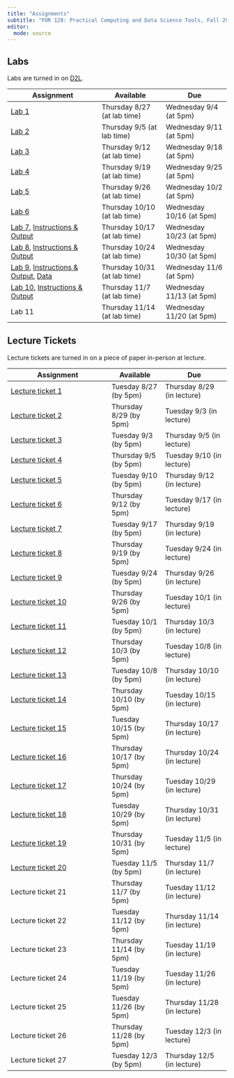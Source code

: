 ```yaml
---
title: "Assignments"
subtitle: "FOR 128: Practical Computing and Data Science Tools, Fall 2024"
editor: 
  mode: source
---
```


## Labs

Labs are turned in on [D2L](https://d2l.msu.edu).

| Assignment               | Available                   | Due                     |
|------------------------------|---------------------|---------------------|
| [Lab 1](labs/lab_01.qmd) | Thursday 8/27 (at lab time) | Wednesday 9/4 (at 5pm)  |
| [Lab 2](labs/lab_02.qmd) | Thursday 9/5 (at lab time)  | Wednesday 9/11 (at 5pm) |
| [Lab 3](labs/lab_03.qmd) | Thursday 9/12 (at lab time)  | Wednesday 9/18 (at 5pm) |
| [Lab 4](labs/lab_04.qmd) | Thursday 9/19 (at lab time)  | Wednesday 9/25 (at 5pm) |
| [Lab 5](labs/lab_05.qmd) | Thursday 9/26 (at lab time)  | Wednesday 10/2 (at 5pm) |
| [Lab 6](labs/lab_06.qmd) | Thursday 10/10 (at lab time)  | Wednesday 10/16 (at 5pm) |
| [Lab 7](labs/lab_07.qmd), [Instructions & Output](labs/lab_07_web.qmd) | Thursday 10/17 (at lab time)  | Wednesday 10/23 (at 5pm) |
| [Lab 8](labs/lab_08.qmd), [Instructions & Output](labs/lab_08_web.qmd) | Thursday 10/24 (at lab time) | Wednesday 10/30 (at 5pm) |
| [Lab 9](labs/lab_09.qmd), [Instructions & Output](labs/lab_09_web.qmd), [Data](labs/data_lab9.zip)  | Thursday 10/31 (at lab time)  | Wednesday 11/6 (at 5pm) |
| [Lab 10](labs/lab_10.qmd), [Instructions & Output](labs/lab_10_web.qmd) | Thursday 11/7 (at lab time)  | Wednesday 11/13 (at 5pm) |
| Lab 11                    | Thursday 11/14 (at lab time)  | Wednesday 11/20 (at 5pm) |



## Lecture Tickets

Lecture tickets are turned in on a piece of paper in-person at lecture.

| Assignment                                | Available             | Due                        |
|-------------------------------------------|-----------------------|----------------------------|
| [Lecture ticket 1](tickets/ticket_01.qmd) | Tuesday 8/27 (by 5pm) | Thursday 8/29 (in lecture) |
| [Lecture ticket 2](tickets/ticket_02.qmd) | Thursday 8/29 (by 5pm)| Tuesday 9/3 (in lecture)   |
| [Lecture ticket 3](tickets/ticket_03.qmd) | Tuesday  9/3 (by 5pm) | Thursday 9/5 (in lecture)  |
| [Lecture ticket 4](tickets/ticket_04.qmd) | Thursday  9/5 (by 5pm)| Tuesday 9/10 (in lecture)  |
| [Lecture ticket 5](tickets/ticket_05.qmd) | Tuesday  9/10 (by 5pm) | Thursday 9/12 (in lecture)  |
| [Lecture ticket 6](tickets/ticket_06.qmd) | Thursday  9/12 (by 5pm) | Tuesday 9/17 (in lecture)  |
| [Lecture ticket 7](tickets/ticket_07.qmd) | Tuesday  9/17 (by 5pm) | Thursday 9/19 (in lecture)  |
| [Lecture ticket 8](tickets/ticket_08.qmd) | Thursday  9/19 (by 5pm) | Tuesday 9/24 (in lecture)  |
| [Lecture ticket 9](tickets/ticket_09.qmd) | Tuesday  9/24 (by 5pm) | Thursday 9/26 (in lecture)  |
| [Lecture ticket 10](tickets/ticket_10.qmd) | Thursday  9/26 (by 5pm) | Tuesday 10/1 (in lecture)  |
| [Lecture ticket 11](tickets/ticket_11.qmd) | Tuesday  10/1 (by 5pm) | Thursday 10/3 (in lecture)  |
| [Lecture ticket 12](tickets/ticket_12.qmd) | Thursday  10/3 (by 5pm) | Tuesday 10/8 (in lecture)  |
| [Lecture ticket 13](tickets/ticket_13.qmd) | Tuesday  10/8 (by 5pm) | Thursday 10/10 (in lecture)  |
| [Lecture ticket 14](tickets/ticket_14.qmd) | Thursday  10/10 (by 5pm) | Tuesday 10/15 (in lecture)  |
| [Lecture ticket 15](tickets/ticket_15.qmd) | Tuesday  10/15 (by 5pm) | Thursday 10/17 (in lecture)  |
| [Lecture ticket 16](tickets/ticket_16.qmd) | Thursday  10/17 (by 5pm) | Thursday 10/24 (in lecture)  |
| [Lecture ticket 17](tickets/ticket_17.qmd) | Thursday  10/24 (by 5pm) | Tuesday 10/29 (in lecture)  |
| [Lecture ticket 18](tickets/ticket_18.qmd) | Tuesday  10/29 (by 5pm) | Thursday 10/31 (in lecture)  |
| [Lecture ticket 19](tickets/ticket_19.qmd) | Thursday  10/31 (by 5pm) | Tuesday 11/5 (in lecture)  |
| [Lecture ticket 20](tickets/ticket_20.qmd) | Tuesday  11/5 (by 5pm) | Thursday 11/7 (in lecture)  |
| Lecture ticket 21 | Thursday  11/7 (by 5pm) | Tuesday 11/12 (in lecture)  |
| Lecture ticket 22 | Tuesday  11/12 (by 5pm) | Thursday 11/14 (in lecture)  |
| Lecture ticket 23 | Thursday  11/14 (by 5pm) | Tuesday 11/19 (in lecture)  |
| Lecture ticket 24 | Tuesday  11/19 (by 5pm) | Tuesday 11/26 (in lecture)  |
| Lecture ticket 25 | Tuesday  11/26 (by 5pm) | Thursday 11/28 (in lecture)  |
| Lecture ticket 26 | Thursday  11/28 (by 5pm) | Tuesday 12/3 (in lecture)  |
| Lecture ticket 27 | Tuesday  12/3 (by 5pm) | Thursday 12/5 (in lecture)  |

